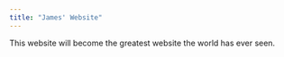 ```yaml
---
title: "James' Website"
---
```


This website will become the greatest website the world has ever seen.



